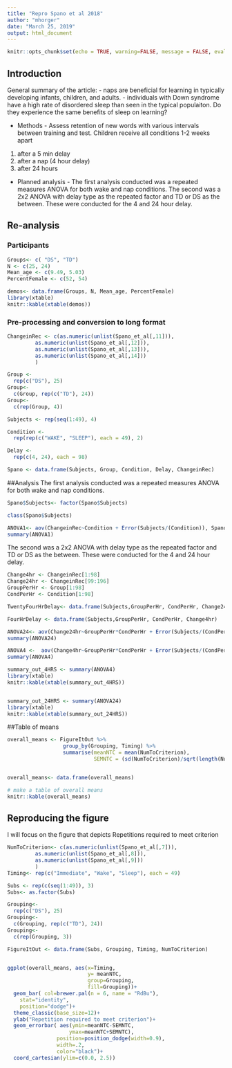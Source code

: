 ```yaml
---
title: "Repro Spano et al 2018"
author: "mhorger"
date: "March 25, 2019"
output: html_document
---
```


```r
knitr::opts_chunk$set(echo = TRUE, warning=FALSE, message = FALSE, eval = FALSE)
```




## Introduction 
General summary of the article: 
- naps are beneficial for learning in typically developing infants, children, and adults. 
- individuals with Down syndrome have a high rate of disordered sleep than seen in the typical populaiton. Do they experience the same benefits of sleep on learning? 

- Methods - 
Assess retention of new words with various intervals between training and test. Children receive all conditions 1-2 weeks apart
1. after a 5 min delay
2. after a nap (4 hour delay)
3. after 24 hours 
- Planned analysis - 
The first analysis conducted was a repeated measures ANOVA for both wake and nap conditions. The second was a 2x2 ANOVA with delay type as the repeated factor and TD or DS as the between. These were conducted for the 4 and 24 hour delay. 


## Re-analysis 

### Participants 
```r
Groups<- c( "DS", "TD")
N <- c(25, 24)
Mean_age <- c(9.49, 5.03)
PercentFemale <- c(52, 54)

demos<- data.frame(Groups, N, Mean_age, PercentFemale)
library(xtable)
knitr::kable(xtable(demos))
```


### Pre-processing and conversion to long format 

```r

ChangeinRec <- c(as.numeric(unlist(Spano_et_al[,11])),
         as.numeric(unlist(Spano_et_al[,12])),
         as.numeric(unlist(Spano_et_al[,13])),
         as.numeric(unlist(Spano_et_al[,14]))
         )

Group <- 
  rep(c("DS"), 25)
Group<-
  c(Group, rep(c("TD"), 24))
Group<- 
  c(rep(Group, 4))

Subjects <- rep(seq(1:49), 4) 

Condition <- 
  rep(rep(c("WAKE", "SLEEP"), each = 49), 2)

Delay <- 
  rep(c(4, 24), each = 98)

Spano <- data.frame(Subjects, Group, Condition, Delay, ChangeinRec)

```

##Analysis 
The first analysis conducted was a repeated measures ANOVA for both wake and nap conditions.
```r
Spano$Subjects<- factor(Spano$Subjects)

class(Spano$Subjects)

ANOVA1<- aov(ChangeinRec~Condition + Error(Subjects/(Condition)), Spano)
summary(ANOVA1)
```

The second was a 2x2 ANOVA with delay type as the repeated factor and TD or DS as the between. These were conducted for the 4 and 24 hour delay. 

```r
Change4hr <- ChangeinRec[1:98]
Change24hr <- ChangeinRec[99:196]
GroupPerHr <- Group[1:98]
CondPerHr <- Condition[1:98]

TwentyFourHrDelay<- data.frame(Subjects,GroupPerHr, CondPerHr, Change24hr)

FourHrDelay <- data.frame(Subjects,GroupPerHr, CondPerHr, Change4hr)

ANOVA24<- aov(Change24hr~GroupPerHr*CondPerHr + Error(Subjects/(CondPerHr)), TwentyFourHrDelay) 
summary(ANOVA24)

ANOVA4 <-  aov(Change4hr~GroupPerHr*CondPerHr + Error(Subjects/(CondPerHr)), FourHrDelay) 
summary(ANOVA4)

summary_out_4HRS <- summary(ANOVA4)
library(xtable)
knitr::kable(xtable(summary_out_4HRS))


summary_out_24HRS <- summary(ANOVA24)
library(xtable)
knitr::kable(xtable(summary_out_24HRS))
```
##Table of means 
```r
overall_means <- FigureItOut %>%
                  group_by(Grouping, Timing) %>%
                  summarise(meanNTC = mean(NumToCriterion),
                            SEMNTC = (sd(NumToCriterion)/sqrt(length(NumToCriterion))))


overall_means<- data.frame(overall_means)

# make a table of overall means
knitr::kable(overall_means)
```



## Reproducing the figure 

I will focus on the figure that depicts Repetitions required to meet criterion 

```r
NumToCriterion<- c(as.numeric(unlist(Spano_et_al[,7])),
         as.numeric(unlist(Spano_et_al[,8])),
         as.numeric(unlist(Spano_et_al[,9]))
         )
Timing<- rep(c("Immediate", "Wake", "Sleep"), each = 49)

Subs <- rep(c(seq(1:49)), 3)
Subs<- as.factor(Subs)

Grouping<-
  rep(c("DS"), 25)
Grouping<-
  c(Grouping, rep(c("TD"), 24))
Grouping<- 
  c(rep(Grouping, 3))

FigureItOut <- data.frame(Subs, Grouping, Timing, NumToCriterion)


ggplot(overall_means, aes(x=Timing,
                          y= meanNTC, 
                          group=Grouping,
                          fill=Grouping))+
  geom_bar( col=brewer.pal(n = 6, name = "RdBu"),
    stat="identity",
    position="dodge")+
  theme_classic(base_size=12)+
  ylab("Repetition required to meet criterion")+
  geom_errorbar( aes(ymin=meanNTC-SEMNTC,
                    ymax=meanNTC+SEMNTC),
                position=position_dodge(width=0.9),
                width=.2,
                color="black")+
  coord_cartesian(ylim=c(0.0, 2.5))


```

